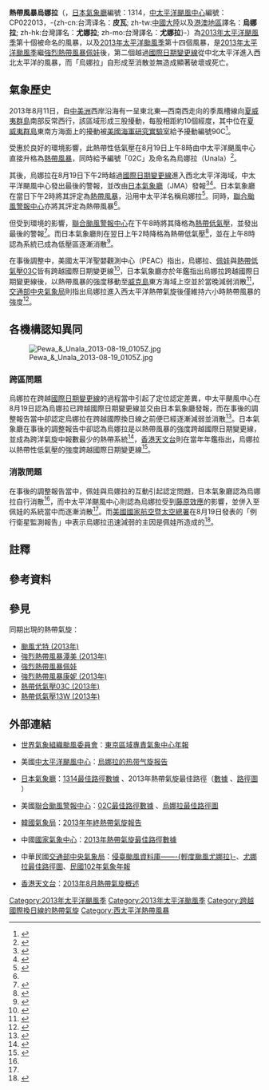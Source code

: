 {{NoteTA
|G1=Weather
|G2=Cyclone
|G3=TyphoonOld
|G4=TyphoonNew
}}
{{UTC+8}}
{{Infobox Hurricane
| Name=熱帶風暴烏娜拉<br>{{lang|en|Tropical Storm Unala}}
| Basin=WPac
| Year=2013
| Type=热带风暴
| Image location=Unala Aug 19 2013 0105Z.jpg
| Image name=8月19日，达到最高强度的熱帶風暴烏娜拉
| Formed=2013年8月19日
| Dissipated=2013年8月19日
| 1-min winds=35
| 10-min winds=35
| Pressure=1000
| Fatalities=無
| Damages=無
| Areas=無
| Hurricane season=[[2013年太平洋颶風季|2013年太平洋颶風季]]和[[2013年太平洋颱風季|2013年太平洋颱風季]]
}}
'''熱帶風暴烏娜拉'''（{{lang-en|Tropical Storm Unala}}，[[氣象廳_(日本)|日本氣象廳]]編號：1314，[[中太平洋颶風中心|中太平洋颶風中心]]編號：CP022013，-{zh-cn:台湾译名：'''皮瓦'''; zh-tw:[[中國大陸|中國大陸]]以及[[港澳地區|港澳地區]]譯名：'''烏娜拉'''; zh-hk:台灣譯名：'''尤娜拉'''; zh-mo:台灣譯名：'''尤娜拉'''}-）為[[2013年太平洋颶風季|2013年太平洋颶風季]]第十個被命名的風暴，以及[[2013年太平洋颱風季|2013年太平洋颱風季]]第十四個風暴，是[[2013年太平洋颱風季|2013年太平洋颱風季]]繼[[強烈熱帶風暴佩娃|強烈熱帶風暴佩娃]]後，第二個越過[[國際日期變更線|國際日期變更線]]從中北太平洋進入西北太平洋的風暴，而「烏娜拉」自形成至消散並無造成顯著破壞或死亡。

==氣象歷史==
{{storm path|Unala 2013 track.png}}
2013年8月11日，自[[中美洲|中美洲]]西岸沿海有一呈東北東—西南西走向的季風槽線{{NoteTag|「低壓槽」指狹長狀的低壓，或從低壓中心向高壓處伸展而等壓線呈V字形的地方。槽後方氣流下沉，槽前方氣流上升而有輻合運動，有利對流及雨帶的發展。槽線活動的觀測在熱帶氣旋預測上有廣範的應用，例如[[西風帶|西風帶]]中的長波槽（[[东亚|东亚]]大槽位於[[经度|東經]]120－150度）將推動熱帶氣旋轉往東北方向行進，而東風波{{NoteTag|東風帶{{NoteTag|「赤道東風帶」位於3000米以上高空，空氣由副熱帶高壓流向赤道附近之低壓，在科里奥利力作用之下形成偏東風。此乃地球三股行星風系中的其中之一，有導引熱帶氣旋向西移動的作用，一般該熱帶氣旋採以每小時20公里左右行進<ref>{{cite web |url=http://photino.cwb.gov.tw/rdcweb/lib/h/h_000154.htm|title=氣象名詞查詢表 |author=交通部中央氣象局 |accessdate=2017-10-18 |archiveurl=https://web.archive.org/web/20120306032245/http://photino.cwb.gov.tw/rdcweb/lib/h/h_000154.htm |archivedate=2012-03-06 |deadurl=no |language=zh-tw }}</ref>。}}中有時會出現一些低壓波動，在天氣圖或氣流圖中以倒V字低壓槽表示，乃「東風波」。其由東向西傳播，槽前有輻散{{NoteTag|「輻散」是指空氣由一個中心向四周散開，通常只有氣旋式輻散，形成原因和輻合的機制相若，只是一般是在高壓系統發生。高空亦能有高壓，所以高空亦能有輻散，高空輻散足夠又有水氣時即可能降水，形成原因和輻合相若<ref name=HKOfu>{{cite web |url=http://www.hko.gov.hk/education/edu01met/wxphe/ele-condiv-c.htm|title=氣象小常識：輻合和輻散 |author=香港天文台|work=香港天文台|accessdate=2015-05-03 |archiveurl=https://web.archive.org/web/20150705091159/http://www.hko.gov.hk/education/edu01met/wxphe/ele-condiv-c.htm |archivedate=2015-07-05 |deadurl=no |language=zh-hk }}</ref>。}}現象，槽後則有輻合；因此東風波左方受下沉氣流影響天氣晴朗，右方則因輻合上升而出現對流性的不穩定天氣。有大約一成的熱帶氣旋就是在東風波之擾動中生成<ref>{{cite web |url=http://www.metapp.org.tw/index.php/weatherknowledge/42-weather-system/152-2009-01-23-05-25-07|title=什麼是東風波？ |author=財團法人氣象應用推廣基金會|work=財團法人氣象應用推廣基金會 |accessdate=2017-10-18 |archiveurl=https://web.archive.org/web/20170531124821/http://www.metapp.org.tw/index.php/weatherknowledge/42-weather-system/152-2009-01-23-05-25-07 |archivedate=2017-05-31 |deadurl=no |language=zh-tw }}</ref>。}}、[[熱帶對流層上部槽|熱帶對流層上部槽]]所帶來的高空輻散會有利熱帶氣旋發展<ref>{{cite book |editors=張泉湧編著 |title=《圖解大氣科學》 |isbn=9789571188102 |location=台北  |publisher=五南出版社 |year=2017 }}</ref>。}}向[[夏威夷群島|夏威夷群島]]南部反常西行，該區域形成三股擾動，每股相距約10個經度，其中位在[[夏威夷群島|夏威夷群島]]東南方海面上的擾動被[[美國海軍研究實驗室|美國海軍研究實驗室]]給予擾動編號90C<ref>{{cite report |author=Thomas Birchard|title=Tropical Cyclone Report: Tropical Storm Unala |url=http://www.prh.noaa.gov/cphc/summaries/2013/Final-cp022013_Unala.docx |publisher=National Oceanic and Atmospheric Administration|work=Central Pacific Hurricane Center |date=2015-01-10|accessdate=2015-02-01|location=Honolulu, Hawaii|format=DOC |archiveurl=https://web.archive.org/web/20150907122343/http://www.prh.noaa.gov/cphc/summaries/2013/Final-cp022013_Unala.docx |archivedate=2015-09-07 |deadurl=no }}</ref>。

受惠於良好的環境影響，此熱帶性低氣壓在8月19日上午8時由中太平洋颶風中心直接升格為[[熱帶風暴|熱帶風暴]]，同時給予編號「02C」{{NoteTag|[[中太平洋颶風中心|中太平洋颶風中心]]是中太平洋海域的[[區域專責氣象中心|區域專責氣象中心]]（RSMC），負責該區域內的熱帶氣旋正式編號與命名工作。其編號有正式編號與通用編號二種：前者係由二個英文字母及六位數組成，前兩位為洋域代碼（'''CP'''代表中太平洋，中間兩位代表熱帶氣旋當年在洋域內之形成次序，後四位為當年公元紀年（'''2013'''）；後者則由二位數及一個英文字母組成，前兩位數係指熱帶氣旋於當年在英文字母所表示的區域內形成次序，英文字母為洋域代碼（'''C'''同前述之CP範圍），此編號系統每年重新開始，故無專屬性。換言之，「CP022013」及「02C」皆指烏娜拉是2013年第2個於中太平洋區域內形成的熱帶氣旋，惟注意「02C」指稱烏娜拉僅限於2013年<ref>{{cite web |author=聯合颱風警報中心 |title=聯合颱風警報中心的使命 |year=2011 |accessdate=2011-11-30 |url=https://metocph.nmci.navy.mil/jtwc/menu/JTWC_mission.html|archiveurl=https://web.archive.org/web/20070726103400/https://metocph.nmci.navy.mil/jtwc/menu/JTWC_mission.html |archivedate=2007-07-26  |publisher=美國海、空軍 |language=en }}</ref>。}}及命名為烏娜拉（Unala）<ref>{{cite web |url=http://www.prh.noaa.gov/cphc/tcpages/archive/2013/WEB_TCPCP5.CP022013.001.1308190253.php |publisher=[[中太平洋颶風中心|Central Pacific Hurricane Center]]|title=TROPICAL STORM UNALA ADVISORY NUMBER 1 Issued: 500 PM HST SUN AUG 18 2013 |date=2013-08-16 |accessdate=2017-10-18 |archiveurl=https://web.archive.org/web/20160304115106/http://www.prh.noaa.gov/cphc/tcpages/archive/2013/WEB_TCPCP5.CP022013.001.1308190253.php |archivedate=2016-03-04 |deadurl=no |language=en }}</ref>。

其後，烏娜拉在8月19日下午2時越過[[國際日期變更線|國際日期變更線]]進入西北太平洋海域，中太平洋颶風中心發出最後的警報，並改由[[日本氣象廳|日本氣象廳]]（JMA）發報<ref name="RSMC">{{cite web |url=http://www.nhc.noaa.gov/archive/text/TWOCP/2013/TWOCP.201308191156.txt |publisher=Central Pacific Hurricane Center|title=TROPICAL WEATHER OUTLOOK NWS CENTRAL PACIFIC HURRICANE CENTER HONOLULU HI 200 AM HST MON AUG 19 2013 |date=2013-08-19 |accessdate=2017-10-18 |archiveurl=https://web.archive.org/web/20170225031114/http://www.nhc.noaa.gov/archive/text/TWOCP/2013/TWOCP.201308191156.txt |archivedate=2017-02-25 |deadurl=no |language=en }}</ref><ref>{{cite web |url=http://www.prh.noaa.gov/cphc/tcpages/archive/2013/WEB_TCPCP5.CP022013.003.1308190840.php |publisher=Central Pacific Hurricane Center|title=TROPICAL STORM UNALA ADVISORY NUMBER 3 |date=2013-08-18 |accessdate=2017-10-18 |archiveurl=https://web.archive.org/web/20171018191513/http://www.prh.noaa.gov/cphc/tcpages/archive/2013/WEB_TCPCP5.CP022013.003.1308190840.php |archivedate=2017-10-18 |language=en }}</ref>。日本氣象廳在當日下午2時將其評定為[[熱帶風暴|熱帶風暴]]，沿用中太平洋名稱烏娜拉<ref>{{cite web |url=http://www.wis-jma.go.jp/cms/warning/2013/08/19/marine-weather-warning-for-gmdss-metarea-xi-2013-08-19t060000z/ |publisher=[[日本氣象廳|Japan Meteorological Agency]]|title=Marine Weather Warning for GMDSS Metarea XI 2013-08-19T06:00:00Z |date=2013-08-18 |accessdate=2017-10-18 |archiveurl=https://web.archive.org/web/20171018191425/http://www.wis-jma.go.jp/cms/warning/2013/08/19/marine-weather-warning-for-gmdss-metarea-xi-2013-08-19t060000z/ |archivedate=2017-10-18 |language=en }}</ref>。同時，[[聯合颱風警報中心|聯合颱風警報中心]]亦將其評定為熱帶風暴<ref name="RSMC"/>。

但受到環境的影響，[[聯合颱風警報中心|聯合颱風警報中心]]在下午8時將其降格為[[熱帶低氣壓|熱帶低氣壓]]，並發出最後的警報<ref>{{cite web |url=http://www.webcitation.org/6J0XHGl4b |publisher=[[聯合颱風警報中心|Joint Typhoon Warning Center]]|title=WTPN33 PGTW 191500 |date=2013-08-19 |accessdate=2017-10-18 |archiveurl=https://web.archive.org/web/20131020074330/http://www.webcitation.org/6J0XHGl4b |archivedate=2013-10-20 |deadurl=no |language=en }}</ref>。而日本氣象廳則在翌日上午2時降格為熱帶低氣壓<ref>{{cite web |url=http://www.webcitation.org/6J0X42KSR |publisher=Joint Typhoon Warning Center|title=WTPQ22 RJTD 191800 |date=2013-08-19 |accessdate=2017-10-18 |archiveurl=https://web.archive.org/web/20180818124218/http://www.webcitation.org/6J0X42KSR |archivedate=2018-08-18 |deadurl=no |language=en }}</ref>，並在上午8時認為系統已成為低壓區逐漸消散<ref>{{cite web |url=http://www.wis-jma.go.jp/cms/warning/2013/08/19/marine-weather-warning-for-gmdss-metarea-xi-2013-08-19t000000z/ |publisher=Japan Meteorological Agency |title=Marine Weather Warning for GMDSS Metarea XI 2013-08-19T00:00:00Z |date=2013-08-19 |language=en |access-date=2017-10-25 |archive-date=2017-10-26 |archive-url=https://web.archive.org/web/20171026001228/http://www.wis-jma.go.jp/cms/warning/2013/08/19/marine-weather-warning-for-gmdss-metarea-xi-2013-08-19t000000z/ |dead-url=yes }}</ref>。

在事後調整中，美國太平洋聖嬰觀測中心（PEAC）指出，烏娜拉、[[強烈熱帶風暴佩娃|佩娃]]與[[2013年太平洋颱風季#熱帶低氣壓03C|熱帶低氣壓03C]]皆有跨越國際日期變更線<ref>{{cite web |url=https://www.weather.gov/media/peac/PEU/PEU_v19_n4.pdf|title=Pacific ENSO Update 4th Quarter, 2013 Vol. 19, No. 4 |author=Pacific ENSO Applications Climate Center |accessdate=2020-07-21 |archiveurl=https://web.archive.org/web/20170803042227/https://www.weather.gov/media/peac/PEU/PEU_v19_n4.pdf |archivedate=2017-08-03 |deadurl=no |language=en }}</ref>，日本氣象廳亦於年鑑指出烏娜拉跨越國際日期變更線後，以熱帶風暴的強度移動至[[威克島|威克島]]東方海域上空並於當晚減弱消散<ref name="jma">{{cite web |url=https://www.jma.go.jp/jma/jma-eng/jma-center/rsmc-hp-pub-eg/AnnualReport/2013/Text/Text2013.pdf|title=Annual Report on the Activities of the RSMC Tokyo - Typhoon Center 2013 |author=日本氣象廳 |accessdate=2020-07-21 |archiveurl=https://web.archive.org/web/20170808014629/http://www.jma.go.jp/jma/jma-eng/jma-center/rsmc-hp-pub-eg/AnnualReport/2013/Text/Text2013.pdf |archivedate=2017-08-08 |deadurl=no |language=en }}</ref>，[[交通部中央氣象局|交通部中央氣象局]]則指出烏娜拉進入西太平洋熱帶氣旋後僅維持六小時熱帶風暴的強度<ref>{{cite web |url=http://photino.cwb.gov.tw/rdcweb/lib/cd/cd02tyrp/typ/CWB_web_102/final_102_total_0612_p23.pdf|title=民國102年北太平洋西部颱風概述 |author=交通部中央氣象局 |accessdate=2020-07-21 |archiveurl=https://web.archive.org/web/20160805205957/http://photino.cwb.gov.tw/rdcweb/lib/cd/cd02tyrp/typ/CWB_web_102/final_102_total_0612_p23.pdf |archivedate=2016-08-05 |deadurl=no |language=zh-tw }}</ref>。

==各機構認知異同==
[[File:Pewa_&_Unala_2013-08-19_0105Z.jpg|thumb]]
===跨區問題===
烏娜拉在跨越[[國際日期變更線|國際日期變更線]]的過程當中引起了定位認定差異，中太平颶風中心在8月19日認為烏娜拉已跨越國際日期變更線並交由日本氣象廳發報，而在事後的調整報告當中卻認定烏娜拉在跨越國際換日線之前便已經逐漸減弱並消散<ref name=CPHC>{{cite web |url=http://www.prh.noaa.gov/cphc/summaries/2013/Final-cp022013_Unala.docx |publisher=[[美國國家海洋暨大氣總署|National Oceanic and Atmospheric Administration]]|title=CENTRAL PACIFICHURRICANE CENTER TROPICAL CYCLONE REPORT TROPICAL STORM UNALA |accessdate=2017-10-18 |archiveurl=https://web.archive.org/web/20170107145117/http://www.prh.noaa.gov/cphc/summaries/2013/Final-cp022013_Unala.docx |archivedate=2017-01-07 |deadurl=no |language=en }}</ref>。日本氣象廳在事後的調整報告中卻認為烏娜拉是以熱帶風暴的強度跨越國際日期變更線，並成為跨洋氣旋中報數最少的熱帶系統<ref>{{cite web |url=http://www.wis-jma.go.jp/cms/warning/2013/09/27/typhoon-best-track-2013-09-27t070000z/ |publisher=Japan Meteorological Agency|title=Typhoon Best Track 2013-09-27T07:00:00Z |accessdate=2017-10-18 |archiveurl=https://www.webcitation.org/6JyaB224H?url=http://gwydir.demon.co.uk/advisories/AXPQ20-RJTD_201309270700.htm |archivedate=2013-09-28 |language=en }}</ref>，[[香港天文台|香港天文台]]則在當年年鑑指出，烏娜拉以熱帶性低氣壓的強度跨越國際日期變更線<ref>{{cite web |url=https://www.hko.gov.hk/en/publica/tc/files/TC2013.pdf |publisher=Hong Kong Observatory |title=二零一三熱帶氣旋年鑑 |language=en |access-date=2020-07-21 |archive-date=2021-11-01 |archive-url=https://web.archive.org/web/20211101033758/https://www.hko.gov.hk/en/publica/tc/files/TC2013.pdf |dead-url=no }}</ref>。

===消散問題===
在事後的調整報告當中，佩娃與烏娜拉的互動引起認定問題，日本氣象廳認為烏娜拉自行消散<ref name=jma/>，而中太平洋颶風中心則認為烏娜拉受到[[藤原效應|藤原效應]]的影響，並併入至佩娃的系統當中而逐漸消散<ref name=CPHC/>。而[[美國國家航空暨太空總署|美國國家航空暨太空總署]]在8月19日發表的「例行衛星監測報告」中表示烏娜拉迅速減弱的主因是佩娃所造成的<ref>{{cite|title=NASA Sees Tropical Storm Unala Develop and Weaken Quickly |url=https://www.nasa.gov/content/goddard/unala-northwestern-pacific-ocean/ |publisher=National Aeronautics and Space Administration |date=2013-08-19 |accessdate=2017-10-20 |archiveurl=https://web.archive.org/web/20170527074213/https://www.nasa.gov/content/goddard/unala-northwestern-pacific-ocean/ |archivedate=2017-05-27 |deadurl=no }}</ref>。

==註釋==
{{NoteFoot}}

==參考資料==
{{Reflist|colwidth=30em}}

==參見==
{{portal phs}}
{{portal box|热带气旋||太平洋颱風季}}
{{Commons category|Tropical Storm Unala}}
同期出現的熱帶氣旋：
*[[颱風尤特_(2013年)|颱風尤特 (2013年)]]
*[[強烈熱帶風暴潭美_(2013年)|強烈熱帶風暴潭美 (2013年)]]
*[[強烈熱帶風暴佩娃|強烈熱帶風暴佩娃]]
*[[強烈熱帶風暴康妮_(2013年)|強烈熱帶風暴康妮 (2013年)]]
*[[2013年太平洋颱風季#熱帶低氣壓03C|熱帶低氣壓03C (2013年)]]
*[[2013年太平洋颱風季#熱帶低氣壓13W|熱帶低氣壓13W (2013年)]]

==外部連結==
*{{en}}[[世界氣象組織|世界氣象組織]][[颱風委員會|颱風委員會]]：[http://www.typhooncommittee.org/46th/Docs/item%204%20Technical/4.1%20Review2013TyphoonSeason-RSMC.pdf 東京區域專責氣象中心年報] {{Wayback|url=http://www.typhooncommittee.org/46th/Docs/item%204%20Technical/4.1%20Review2013TyphoonSeason-RSMC.pdf |date=20171017202128 }}
*{{en}}美國[[中太平洋颶風中心|中太平洋颶風中心]]：[http://www.prh.noaa.gov/cphc/summaries/2013/Final-cp022013_Unala.docx 烏娜拉的热带气旋报告] {{Wayback |url=http://www.prh.noaa.gov/cphc/summaries/2013/Final-cp022013_Unala.docx  |date=20150907122343 }}
*{{ja}}[[氣象廳_(日本)|日本氣象廳]]：[http://www.data.jma.go.jp/fcd/yoho/data/typhoon/T1314.pdf 1314最佳路徑數據] {{Wayback|url=http://www.data.jma.go.jp/fcd/yoho/data/typhoon/T1314.pdf |date=20201023062120 }}、2013年熱帶氣旋最佳路徑（[http://www.jma.go.jp/jma/jma-eng/jma-center/rsmc-hp-pub-eg/Besttracks/bst2013.txt 數據] {{Wayback|url=http://www.jma.go.jp/jma/jma-eng/jma-center/rsmc-hp-pub-eg/Besttracks/bst2013.txt |date=20160422130403 }}、[http://www.jma.go.jp/jma/jma-eng/jma-center/rsmc-hp-pub-eg/bstve_2013_m.html 路徑圖] {{Wayback|url=http://www.jma.go.jp/jma/jma-eng/jma-center/rsmc-hp-pub-eg/bstve_2013_m.html |date=20171224055222 }}）
*{{en}}美國[[聯合颱風警報中心|聯合颱風警報中心]]：[http://ftp.emc.ncep.noaa.gov/wd20vxt/hwrf-init/decks/bcp022013.dat 02C最佳路徑數據] {{Wayback|url=http://ftp.emc.ncep.noaa.gov/wd20vxt/hwrf-init/decks/bcp022013.dat |date=20210404102913 }}、[https://web.archive.org/web/20161019041435/http://weather.unisys.com/hurricane/w_pacific/2013/UNALA/track.gif 烏娜拉最佳路徑圖]
*{{ko}}[[大韓民國氣象廳|韓國氣象局]]：[http://www.kma.go.kr/download_01/typhoon/typreport_2013.pdf 2013年年終熱帶氣旋報告] {{Wayback|url=http://www.kma.go.kr/download_01/typhoon/typreport_2013.pdf |date=20210209161652 }}
*{{zh-cn}}中國[[國家氣象中心|國家氣象中心]]：[http://tcdata.typhoon.gov.cn/CMABSTdata/CH2013BST.txt 2013年熱帶氣旋最佳路徑數據] {{Wayback |url=http://tcdata.typhoon.gov.cn/CMABSTdata/CH2013BST.txt  |date=20140714203220 }}
*{{zh-tw}}中華民國[[交通部中央氣象局|交通部中央氣象局]]：[https://web.archive.org/web/20171018191052/http://rdc28.cwb.gov.tw/TDB/ntdb/pageControl/typhoon?year=2013&num=201313&name=UNALA 侵臺颱風資料庫——-{輕度颱風尤娜拉}-]、[https://web.archive.org/web/20171018190601/http://rdc28.cwb.gov.tw/TDB/data/Indiv/2013/UNALA/OBS/Track/2013.UNALA.Track.png 尤娜拉最佳路徑圖]、[https://www.cwb.gov.tw/Data/service/notice/download/publish_20150109110708.pdf 民國102年氣象年報] {{Wayback|url=https://www.cwb.gov.tw/Data/service/notice/download/publish_20150109110708.pdf |date=20210209161659 }}
*{{zh-hk}}[[香港天文台|香港天文台]]：[https://www.hko.gov.hk/en/publica/mws/files/mws201308.pdf 2013年8月熱帶氣旋概述] {{Wayback|url=https://www.hko.gov.hk/en/publica/mws/files/mws201308.pdf |date=20210415084419 }}

{{2013_Pacific_typhoon_season_buttons}}
{{2013 Pacific hurricane season buttons}}

[[Category:2013年太平洋颶風季|Category:2013年太平洋颶風季]]
[[Category:2013年太平洋颱風季|Category:2013年太平洋颱風季]]
[[Category:跨越國際換日線的熱帶氣旋|Category:跨越國際換日線的熱帶氣旋]]
[[Category:西太平洋熱帶風暴|Category:西太平洋熱帶風暴]]
{{Good article}}